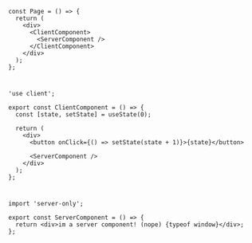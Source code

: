 ```tsx
const Page = () => {
  return (
    <div>
      <ClientComponent>
        <ServerComponent />
      </ClientComponent>
    </div>
  );
};
```

#

```tsx
'use client';

export const ClientComponent = () => {
  const [state, setState] = useState(0);

  return (
    <div>
      <button onClick={() => setState(state + 1)}>{state}</button>

      <ServerComponent />
    </div>
  );
};
```

#

```tsx
import 'server-only';

export const ServerComponent = () => {
  return <div>im a server component! (nope) {typeof window}</div>;
};
```
